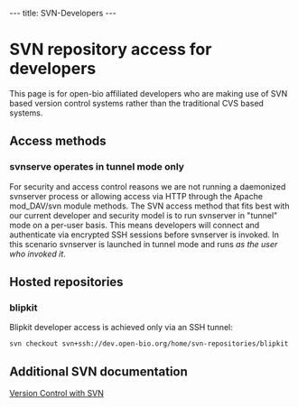 ---
title: SVN-Developers
---

= SVN repository access for developers =

This page is for open-bio affiliated developers who are making use of SVN based version control systems rather than the traditional CVS based systems. 

== Access methods ==
=== svnserve operates in tunnel mode only ===
For security and access control reasons we are not running a daemonized svnserver process or allowing access via HTTP through the Apache mod_DAV/svn module methods. The SVN access method that fits best with our current developer and security model is to run svnserver in "tunnel" mode on a per-user basis. This means developers will connect and authenticate via encrypted SSH sessions before svnserver is invoked. In this scenario svnserver is launched in tunnel mode and runs <em>as the user who invoked it</em>.

== Hosted repositories ==
=== blipkit ===
Blipkit developer access is achieved only via an SSH tunnel:
<pre>
svn checkout svn+ssh://dev.open-bio.org/home/svn-repositories/blipkit
</pre>

== Additional SVN documentation ==

[http://svnbook.red-bean.com/en/1.1/index.html Version Control with SVN ]